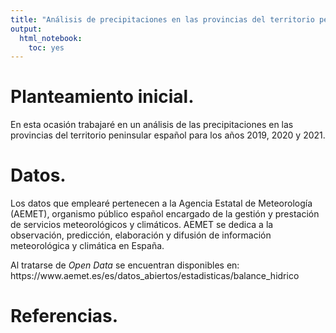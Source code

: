 ```yaml
---
title: "Análisis de precipitaciones en las provincias del territorio peninsular español."
output: 
  html_notebook: 
    toc: yes
---
```

# Planteamiento inicial.
En esta ocasión trabajaré en un análisis de las precipitaciones en las provincias del territorio peninsular español para los años 2019, 2020 y 2021. 

# Datos.
Los datos que emplearé pertenecen a la Agencia Estatal de Meteorología (AEMET), organismo público español encargado de la gestión y prestación de servicios meteorológicos y climáticos. AEMET se dedica a la observación, predicción, elaboración y difusión de información meteorológica y climática en España.

Al tratarse de *Open Data* se encuentran disponibles en: https://www.aemet.es/es/datos_abiertos/estadisticas/balance_hidrico


# Referencias.


```r

```

